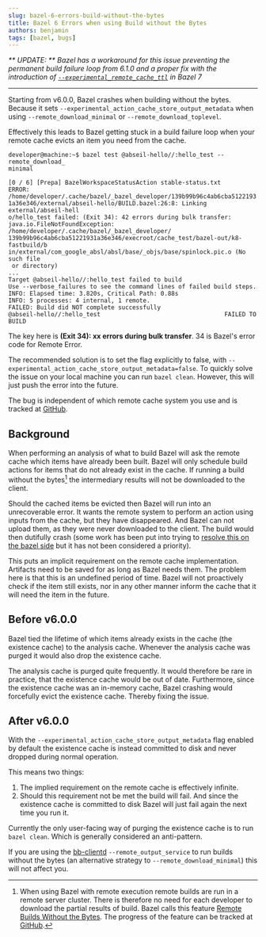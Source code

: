 ```yaml
---
slug: bazel-6-errors-build-without-the-bytes
title: Bazel 6 Errors when using Build without the Bytes
authors: benjamin
tags: [bazel, bugs]
---
```


_** UPDATE: ** Bazel has a workaround for this issue
preventing the permanent build failure loop from 6.1.0 and
a proper fix with the introduction of
[`--experimental_remote_cache_ttl`](https://bazel.build/reference/command-line-reference#flag--experimental_remote_cache_ttl)
in Bazel 7_

---

Starting from v6.0.0, Bazel crashes when building without the bytes.
Because it sets `--experimental_action_cache_store_output_metadata`
when using `--remote_download_minimal` or `--remote_download_toplevel`.

Effectively this leads to Bazel getting stuck in a build failure loop
when your remote cache evicts an item you need from the cache.

```console
developer@machine:~$ bazel test @abseil-hello//:hello_test --remote_download_
minimal

[0 / 6] [Prepa] BazelWorkspaceStatusAction stable-status.txt
ERROR: /home/developer/.cache/bazel/_bazel_developer/139b99b96c4ab6cba5122193
1a36e346/external/abseil-hello/BUILD.bazel:26:8: Linking external/abseil-hell
o/hello_test failed: (Exit 34): 42 errors during bulk transfer:
java.io.FileNotFoundException: /home/developer/.cache/bazel/_bazel_developer/
139b99b96c4ab6cba51221931a36e346/execroot/cache_test/bazel-out/k8-fastbuild/b
in/external/com_google_absl/absl/base/_objs/base/spinlock.pic.o (No such file
 or directory)
...
Target @abseil-hello//:hello_test failed to build
Use --verbose_failures to see the command lines of failed build steps.
INFO: Elapsed time: 3.820s, Critical Path: 0.88s
INFO: 5 processes: 4 internal, 1 remote.
FAILED: Build did NOT complete successfully
@abseil-hello//:hello_test                                   FAILED TO BUILD
```

The key here is **(Exit 34): xx errors during bulk transfer**.
34 is Bazel's error code for Remote Error.

The recommended solution is to set the flag explicitly to false,
with `--experimental_action_cache_store_output_metadata=false`.
To quickly solve the issue on your local machine you can run `bazel clean`.
However, this will just push the error into the future.

The bug is independent of which remote cache system you use
and is tracked at [GitHub](https://github.com/bazelbuild/bazel/issues/17366).

## Background

When performing an analysis of what to build
Bazel will ask the remote cache which items have already been built.
Bazel will only schedule build actions for items
that do not already exist in the cache.
If running a build without the bytes[^1]
the intermediary results will not be downloaded to the client.

Should the cached items be evicted
then Bazel will run into an unrecoverable error.
It wants the remote system to perform an action using inputs from the cache,
but they have disappeared.
And Bazel can not upload them,
as they were never downloaded to the client.
The build would then dutifully crash
(some work has been put into trying to
[resolve this on the bazel side](https://groups.google.com/g/bazel-dev/c/WwNN4kiYSpc)
but it has not been considered a priority).

This puts an implicit requirement on the remote cache implementation.
Artifacts need to be saved for as long as Bazel needs them.
The problem here is that this is an undefined period of time.
Bazel will not proactively check if the item still exists,
nor in any other manner inform the cache that
it will need the item in the future.

## Before v6.0.0

Bazel tied the lifetime of which items already exists in the cache
(the existence cache)
to the analysis cache.
Whenever the analysis cache was purged it would also drop the existence cache.

The analysis cache is purged quite frequently.
It would therefore be rare in practice,
that the existence cache would be out of date.
Furthermore, since the existence cache was an in-memory cache,
Bazel crashing would forcefully evict the existence cache.
Thereby fixing the issue.

## After v6.0.0

With the
`--experimental_action_cache_store_output_metadata` flag enabled by default
the existence cache is instead committed to disk and
never dropped during normal operation.

This means two things:

1. The implied requirement on the remote cache is effectively infinite.
2. Should this requirement not be met the build will fail.
   And since the existence cache is committed to disk Bazel will just
   fail again the next time you run it.

Currently the only user-facing way of purging the existence cache
is to run `bazel clean`.
Which is generally considered an anti-pattern.

If you are using the [bb-clientd](https://github.com/buildbarn/bb-clientd#-to-perform-remote-builds-without-the-bytes) `--remote_output_service`
to run builds without the bytes
(an alternative strategy to `--remote_download_minimal`)
this will not affect you.

[^1]:
    When using Bazel with remote execution
    remote builds are run in a remote server cluster.
    There is therefore no need for each developer
    to download the partial results of build.
    Bazel calls this feature
    [Remote Builds Without the Bytes](https://blog.bazel.build/2019/05/07/builds-without-bytes.html).
    The progress of the feature can be tracked at
    [GitHub](https://github.com/bazelbuild/bazel/issues/6862).
